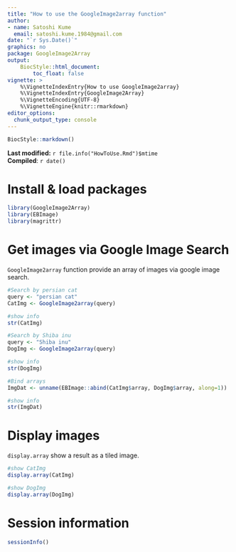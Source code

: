 ```yaml
---
title: "How to use the GoogleImage2array function"
author: 
- name: Satoshi Kume
  email: satoshi.kume.1984@gmail.com
date: "`r Sys.Date()`"
graphics: no
package: GoogleImage2Array
output:
    BiocStyle::html_document:
        toc_float: false
vignette: >
    %\VignetteIndexEntry{How to use GoogleImage2array}
    %\VignetteIndexEntry{GoogleImage2Array}
    %\VignetteEncoding{UTF-8}
    %\VignetteEngine{knitr::rmarkdown}
editor_options: 
  chunk_output_type: console
---
```


```r
BiocStyle::markdown()
```

**Last modified:** `r file.info("HowToUse.Rmd")$mtime`<br />
**Compiled**: `r date()`

# Install & load packages

```r
library(GoogleImage2Array)
library(EBImage)
library(magrittr)
```

# Get images via Google Image Search

`GoogleImage2array` function provide an array of images via google image search.

```r
#Search by persian cat
query <- "persian cat"
CatImg <- GoogleImage2array(query)

#show info
str(CatImg)

#Search by Shiba inu
query <- "Shiba inu"
DogImg <- GoogleImage2array(query)

#show info
str(DogImg)

#Bind arrays
ImgDat <- unname(EBImage::abind(CatImg$array, DogImg$array, along=1))

#show info
str(ImgDat)

```

# Display images

`display.array` show a result as a tiled image.

```r
#show CatImg
display.array(CatImg)

#show DogImg
display.array(DogImg)

```

# Session information {.unnumbered}
```r
sessionInfo()
```
